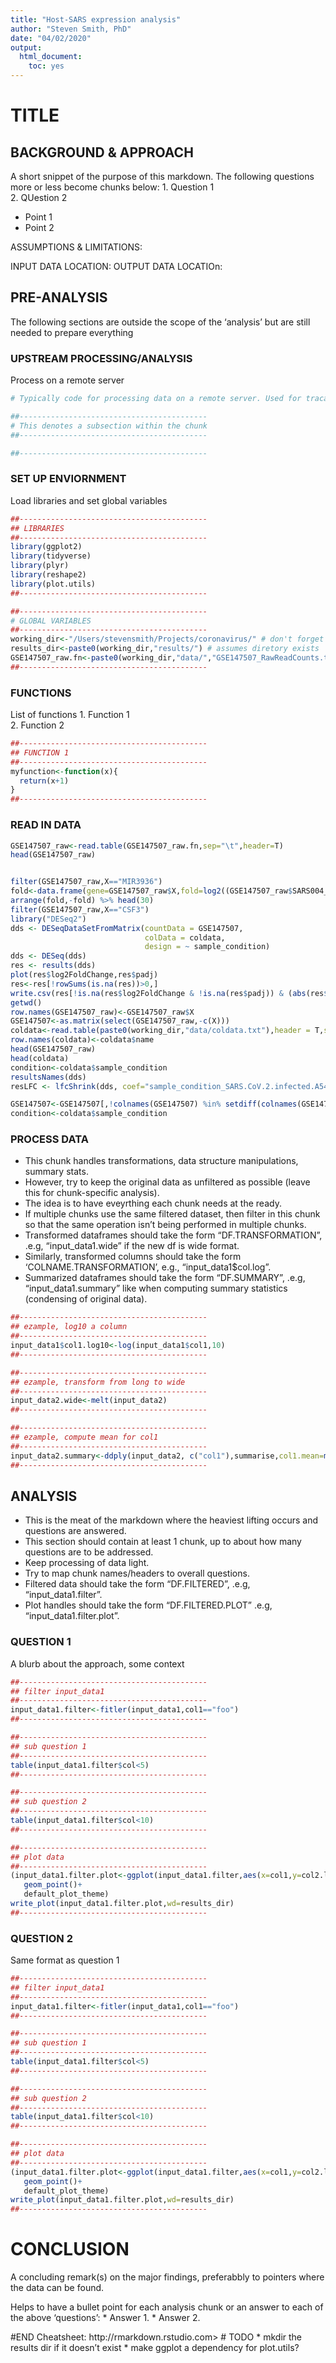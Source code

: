 ```yaml
---
title: "Host-SARS expression analysis"
author: "Steven Smith, PhD"
date: "04/02/2020"
output: 
  html_document: 
    toc: yes
---
```


# TITLE
## BACKGROUND & APPROACH
A short snippet of the purpose of this markdown.
The following questions more or less become chunks below:
1. Question 1  
2. QUestion 2  

* Point 1  
* Point 2  

ASSUMPTIONS & LIMITATIONS: 

INPUT DATA LOCATION: 
OUTPUT DATA LOCATIOn: 

## PRE-ANALYSIS
The following sections are outside the scope of the 'analysis' but are still needed to prepare everything

### UPSTREAM PROCESSING/ANALYSIS
Process on a remote server
```bash
# Typically code for processing data on a remote server. Used for tracability 

##------------------------------------------
# This denotes a subsection within the chunk
##------------------------------------------

##------------------------------------------

```

### SET UP ENVIORNMENT
Load libraries and set global variables
```r

##------------------------------------------
## LIBRARIES
##------------------------------------------
library(ggplot2)
library(tidyverse)
library(plyr)
library(reshape2)
library(plot.utils)
##------------------------------------------

##------------------------------------------
# GLOBAL VARIABLES
##------------------------------------------
working_dir<-"/Users/stevensmith/Projects/coronavirus/" # don't forget trailing /
results_dir<-paste0(working_dir,"results/") # assumes diretory exists
GSE147507_raw.fn<-paste0(working_dir,"data/","GSE147507_RawReadCounts.tsv")
##------------------------------------------

```
### FUNCTIONS
List of functions
1. Function 1  
2. Function 2  
```r
##------------------------------------------
## FUNCTION 1
##------------------------------------------
myfunction<-function(x){
  return(x+1)
}
##------------------------------------------
```

### READ IN DATA

```r

GSE147507_raw<-read.table(GSE147507_raw.fn,sep="\t",header=T)
head(GSE147507_raw)


filter(GSE147507_raw,X=="MIR3936")
fold<-data.frame(gene=GSE147507_raw$X,fold=log2((GSE147507_raw$SARS004_CoV2_3)/GSE147507_raw$SARS004_mock_3+0.5)) %>% filter(fold!=Inf)
arrange(fold,-fold) %>% head(30)
filter(GSE147507_raw,X=="CSF3")
library("DESeq2")
dds <- DESeqDataSetFromMatrix(countData = GSE147507,
                              colData = coldata,
                              design = ~ sample_condition)
dds <- DESeq(dds)
res <- results(dds)
plot(res$log2FoldChange,res$padj)
res<-res[!rowSums(is.na(res))>0,]
write.csv(res[!is.na(res$log2FoldChange & !is.na(res$padj)) & (abs(res$log2FoldChange)>2 & res$padj<0.05),],file = "foo.csv")
getwd()
row.names(GSE147507_raw)<-GSE147507_raw$X
GSE147507<-as.matrix(select(GSE147507_raw,-c(X)))
coldata<-read.table(paste0(working_dir,"data/coldata.txt"),header = T,sep = "\t")
row.names(coldata)<-coldata$name
head(GSE147507_raw)
head(coldata)
condition<-coldata$sample_condition
resultsNames(dds)
resLFC <- lfcShrink(dds, coef="sample_condition_SARS.CoV.2.infected.A549.cells_vs_AV.infected.A549.cells")

GSE147507<-GSE147507[,!colnames(GSE147507) %in% setdiff(colnames(GSE147507),row.names(coldata))]
condition<-coldata$sample_condition
```

### PROCESS DATA
* This chunk handles transformations, data structure manipulations, summary stats.  
* However, try to keep the original data as unfiltered as possible (leave this for chunk-specific analysis).   
* The idea is to have eveyrthing each chunk needs at the ready.   
* If multiple chunks use the same filtered dataset, then filter in this chunk so that the same operation isn't being performed in multiple chunks.  
* Transformed dataframes should take the form "DF.TRANSFORMATION", .e.g, "input_data1.wide" if the new df is wide format.  
* Similarly, transformed columns should take the form 'COLNAME.TRANSFORMATION', e.g., "input_data1$col.log".  
* Summarized dataframes should take the form "DF.SUMMARY", .e.g, "input_data1.summary" like when computing summary statistics (condensing of original data).   

```r

##------------------------------------------
## ezample, log10 a column
##------------------------------------------
input_data1$col1.log10<-log(input_data1$col1,10)
##------------------------------------------

##------------------------------------------
## ezample, transform from long to wide
##------------------------------------------
input_data2.wide<-melt(input_data2)
##------------------------------------------

##------------------------------------------
## ezample, compute mean for col1
##------------------------------------------
input_data2.summary<-ddply(input_data2, c("col1"),summarise,col1.mean=mean(col1))
##------------------------------------------

```
## ANALYSIS
* This is the meat of the markdown where the heaviest lifting occurs and questions are answered.  
* This section should contain at least 1 chunk, up to about how many questions are to be addressed.  
* Keep processing of data light.  
* Try to map chunk names/headers to overall questions.
* Filtered data should take the form "DF.FILTERED", .e.g, "input_data1.filter".  
* Plot handles should take the form "DF.FILTERED.PLOT" .e.g, "input_data1.filter.plot".  

### QUESTION 1
A blurb about the approach, some context
```r

##------------------------------------------
## filter input_data1
##------------------------------------------
input_data1.filter<-fitler(input_data1,col1=="foo")
##------------------------------------------

##------------------------------------------
## sub question 1
##------------------------------------------
table(input_data1.filter$col<5)
##------------------------------------------

##------------------------------------------
## sub question 2
##------------------------------------------
table(input_data1.filter$col<10)
##------------------------------------------

##------------------------------------------
## plot data
##------------------------------------------
(input_data1.filter.plot<-ggplot(input_data1.filter,aes(x=col1,y=col2.log))+
   geom_point()+
   default_plot_theme)
write_plot(input_data1.filter.plot,wd=results_dir)
##------------------------------------------

```
### QUESTION 2
Same format as question 1
```r

##------------------------------------------
## filter input_data1
##------------------------------------------
input_data1.filter<-fitler(input_data1,col1=="foo")
##------------------------------------------

##------------------------------------------
## sub question 1
##------------------------------------------
table(input_data1.filter$col<5)
##------------------------------------------

##------------------------------------------
## sub question 2
##------------------------------------------
table(input_data1.filter$col<10)
##------------------------------------------

##------------------------------------------
## plot data
##------------------------------------------
(input_data1.filter.plot<-ggplot(input_data1.filter,aes(x=col1,y=col2.log))+
   geom_point()+
   default_plot_theme)
write_plot(input_data1.filter.plot,wd=results_dir)
##------------------------------------------

```
# CONCLUSION
A concluding remark(s) on the major findings, preferabbly to pointers where the data can be found. 

Helps to have a bullet point for each analysis chunk or an answer to each of the above 'questions':
*  Answer 1. 
*  Answer 2.  

#END
Cheatsheet:
http://rmarkdown.rstudio.com>
# TODO
* mkdir the results dir if it doesn't exist
* make ggplot a dependency for plot.utils?

